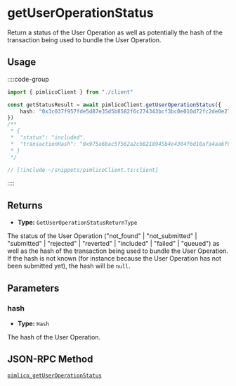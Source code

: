 # getUserOperationStatus

Return a status of the User Operation as well as potentially the hash of the transaction being used to bundle the User Operation.

## Usage

::::code-group

```ts [example.ts]
import { pimlicoClient } from "./client"

const getStatusResult = await pimlicoClient.getUserOperationStatus({
    hash: "0x3c037f957fde5d87e35d5b8582f6c274343bcf3bc0e010d72fc2de0e27f4a6aa"
})
/**
 * {
 *  "status": "included",
 *  "transactionHash": "0x975a6bac5f562a2cb8218945b4e4304f6d10afa4aa6f02830e6d6dcafc450d66"
 * }
 */

```

```ts [client.ts]
// [!include ~/snippets/pimlicoClient.ts:client]
```

::::

## Returns

- **Type:** `GetUserOperationStatusReturnType`

The status of the User Operation ("not_found" | "not_submitted" | "submitted" | "rejected" | "reverted" | "included" | "failed" | "queued") as well as the hash of the transaction being used to bundle the User Operation. If the hash is not known (for instance because the User Operation has not been submitted yet), the hash will be `null`.

## Parameters

### hash

- **Type:** `Hash`

The hash of the User Operation.

## JSON-RPC Method

[`pimlico_getUserOperationStatus`](/infra/bundler/endpoints/pimlico_getUserOperationStatus)
